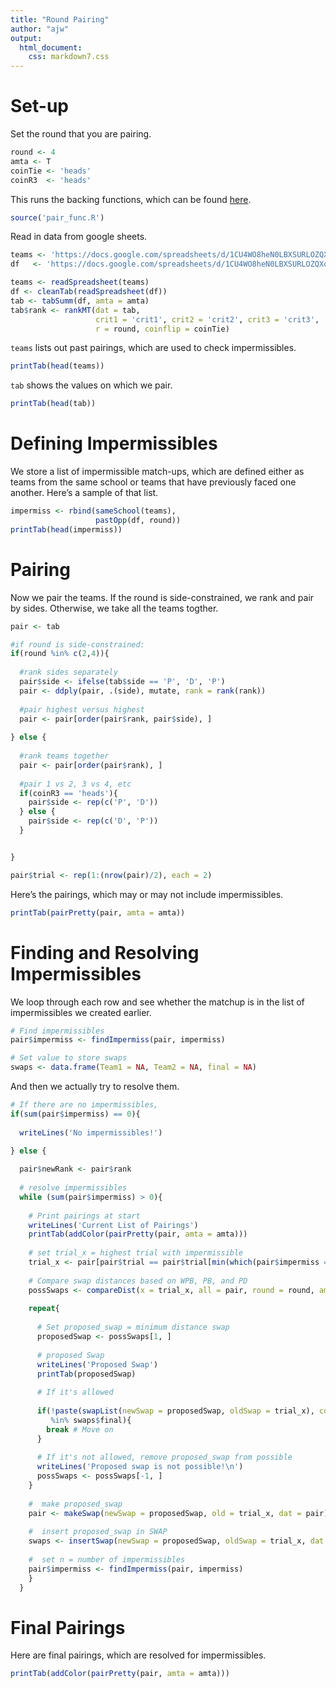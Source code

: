 ```yaml
---
title: "Round Pairing"
author: "ajw"
output:
  html_document:
    css: markdown7.css
---
```


# Set-up
Set the round that you are pairing.
```r
round <- 4
amta <- T
coinTie <- 'heads'
coinR3  <- 'heads'
```

This runs the backing functions, which can be found [here](https://github.com/anniejw6/amta-analytics/blob/master/auto-pairing/pair_func.R).
```r
source('pair_func.R')
```

Read in data from google sheets.
```r
teams <- 'https://docs.google.com/spreadsheets/d/1CU4WO8heN0LBXSURLOZQXopt0UV480Cmg7h8NuBXcRY/pubhtml?gid=0&single=true'
df   <- 'https://docs.google.com/spreadsheets/d/1CU4WO8heN0LBXSURLOZQXopt0UV480Cmg7h8NuBXcRY/pubhtml?gid=2080568749&single=true'

teams <- readSpreadsheet(teams)
df <- cleanTab(readSpreadsheet(df))
tab <- tabSumm(df, amta = amta)
tab$rank <- rankMT(dat = tab, 
                   crit1 = 'crit1', crit2 = 'crit2', crit3 = 'crit3', 
                   r = round, coinflip = coinTie)
```

`teams` lists out past pairings, which are used to check impermissibles.
```r
printTab(head(teams))
```

`tab` shows the values on which we pair.
```r
printTab(head(tab))
```

# Defining Impermissibles
We store a list of impermissible match-ups, which are 
defined either as teams from the same school or teams that have previously faced one another.
Here's a sample of that list.
```r
impermiss <- rbind(sameSchool(teams),
                   pastOpp(df, round))
printTab(head(impermiss))
```

# Pairing

Now we pair the teams. If the round is side-constrained, we rank and pair by sides. Otherwise, we take all the teams togther.
```r
pair <- tab

#if round is side-constrained:
if(round %in% c(2,4)){
  
  #rank sides separately
  pair$side <- ifelse(tab$side == 'P', 'D', 'P')  
  pair <- ddply(pair, .(side), mutate, rank = rank(rank))
  
  #pair highest versus highest
  pair <- pair[order(pair$rank, pair$side), ]
  
} else {
  
  #rank teams together
  pair <- pair[order(pair$rank), ]
  
  #pair 1 vs 2, 3 vs 4, etc
  if(coinR3 == 'heads'){
    pair$side <- rep(c('P', 'D'))
  } else {
    pair$side <- rep(c('D', 'P'))
  }


}

pair$trial <- rep(1:(nrow(pair)/2), each = 2)
```

Here's the pairings, which may or may not include impermissibles.
```r
printTab(pairPretty(pair, amta = amta))
```

# Finding and Resolving Impermissibles

We loop through each row and see whether 
the matchup is in the list of impermissibles we created earlier.
```r
# Find impermissibles
pair$impermiss <- findImpermiss(pair, impermiss)

# Set value to store swaps
swaps <- data.frame(Team1 = NA, Team2 = NA, final = NA)
```

And then we actually try to resolve them.
```r
# If there are no impermissibles,
if(sum(pair$impermiss) == 0){
  
  writeLines('No impermissibles!')
  
} else {

  pair$newRank <- pair$rank
  
  # resolve impermissibles
  while (sum(pair$impermiss) > 0){
  
    # Print pairings at start
    writeLines('Current List of Pairings')
    printTab(addColor(pairPretty(pair, amta = amta)))
    
    # set trial_x = highest trial with impermissible
    trial_x <- pair[pair$trial == pair$trial[min(which(pair$impermiss == T))], ]
    
    # Compare swap distances based on WPB, PB, and PD
    possSwaps <- compareDist(x = trial_x, all = pair, round = round, amta = F)  
    
    repeat{
      
      # Set proposed_swap = minimum distance swap
      proposedSwap <- possSwaps[1, ]
      
      # proposed Swap
      writeLines('Proposed Swap')
      printTab(proposedSwap)
      
      # If it's allowed
      
      if(!paste(swapList(newSwap = proposedSwap, oldSwap = trial_x), collapse = '') 
         %in% swaps$final){
        break # Move on
      }
      
      # If it's not allowed, remove proposed_swap from possible
      writeLines('Proposed swap is not possible!\n')
      possSwaps <- possSwaps[-1, ]
    }
    
    #  make proposed_swap
    pair <- makeSwap(newSwap = proposedSwap, old = trial_x, dat = pair)
    
    #  insert proposed_swap in SWAP
    swaps <- insertSwap(newSwap = proposedSwap, oldSwap = trial_x, dat = swaps)
    
    #  set n = number of impermissibles
    pair$impermiss <- findImpermiss(pair, impermiss)
    }
  }
```

# Final Pairings

Here are final pairings, which are resolved for impermissibles.
```r
printTab(addColor(pairPretty(pair, amta = amta)))
```